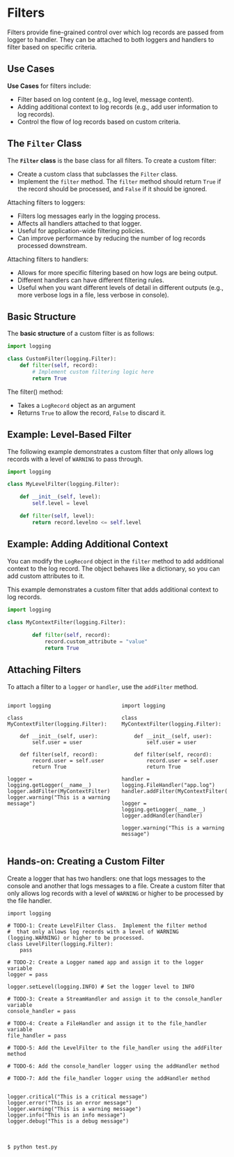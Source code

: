 # Filters

Filters provide fine-grained control over which log records are passed from logger to handler. They can be attached to both loggers and handlers to filter based on specific criteria.


## Use Cases {.hide}

**Use Cases** for filters include:

- Filter based on log content (e.g., log level, message content).
- Adding additional context to log records (e.g., add user information to log records).
- Control the flow of log records based on custom criteria.


## The `Filter` Class {.hide}

The **`Filter` class** is the base class for all filters.  To create a custom filter:

- Create a custom class that subclasses the `Filter` class.
- Implement the `filter` method. The `filter` method should return `True` if the record should be processed, and `False` if it should be ignored.


::: {.notes}
Attaching filters to loggers:

- Filters log messages early in the logging process.
- Affects all handlers attached to that logger.
- Useful for application-wide filtering policies.
- Can improve performance by reducing the number of log records processed downstream.


Attaching filters to handlers:

- Allows for more specific filtering based on how logs are being output.
- Different handlers can have different filtering rules.
- Useful when you want different levels of detail in different outputs (e.g., more verbose logs in a file, less verbose in console).
:::

## Basic Structure {.hide}

The **basic structure** of a custom filter is as follows:

```python
import logging

class CustomFilter(logging.Filter):
    def filter(self, record):
        # Implement custom filtering logic here
        return True
```

The filter() method:

- Takes a `LogRecord` object as an argument
- Returns `True` to allow the record, `False` to discard it.

## Example: Level-Based Filter {.hide}

The following example demonstrates a custom filter that only allows log records with a level of `WARNING` to pass through.

```python
import logging

class MyLevelFilter(logging.Filter):

    def __init__(self, level):
        self.level = level

    def filter(self, level):
        return record.levelno <= self.level
```

## Example: Adding Additional Context {.hide}

You can modify the `LogRecord` object in the `filter` method to add additional context to the log record.  The object behaves like a dictionary, so you can add custom attributes to it.

This example demonstrates a custom filter that adds additional context to log records.

```python
import logging

class MyContextFilter(logging.Filter):
    
        def filter(self, record):
            record.custom_attribute = "value"
            return True
```


## Attaching Filters {.hide}

::: {.smaller-70}
To attach a filter to a `logger` or `handler`, use the `addFilter` method.


::: {.columns}

::: {.column width="50%"}
```.python
import logging

class MyContextFilter(logging.Filter):
    
    def __init__(self, user):
        self.user = user

    def filter(self, record):
        record.user = self.user
        return True

logger = logging.getLogger(__name__)
logger.addFilter(MyContextFilter)
logger.warning("This is a warning message")
```
:::


::: {.column width="50%"}
```.python
import logging

class MyContextFilter(logging.Filter):

    def __init__(self, user):
        self.user = user

    def filter(self, record):
        record.user = self.user
        return True

handler = logging.FileHandler("app.log")
handler.addFilter(MyContextFilter("Alice"))

logger = logging.getLogger(__name__)
logger.addHandler(handler)

logger.warning("This is a warning message")
```
:::


:::


:::

## Hands-on: Creating a Custom Filter {.exercise}

::: {.smaller-70}
Create a logger that has two handlers: one that logs messages to the console and another that logs messages to a file.  Create a custom filter that only allows log records with a level of `WARNING` or higher to be processed by the file handler.


```.python
import logging

# TODO-1: Create LevelFilter Class.  Implement the filter method
#  that only allows log records with a level of WARNING (logging.WARNING) or higher to be processed.
class LevelFilter(logging.Filter):
    pass

# TODO-2: Create a Logger named app and assign it to the logger variable
logger = pass

logger.setLevel(logging.INFO) # Set the logger level to INFO

# TODO-3: Create a StreamHandler and assign it to the console_handler variable
console_handler = pass

# TODO-4: Create a FileHandler and assign it to the file_handler variable
file_handler = pass

# TODO-5: Add the LevelFilter to the file_handler using the addFilter method

# TODO-6: Add the console_handler logger using the addHandler method

# TODO-7: Add the file_handler logger using the addHandler method


logger.critical("This is a critical message")
logger.error("This is an error message")
logger.warning("This is a warning message")
logger.info("This is an info message")
logger.debug("This is a debug message")

```

<br />

```.bash
$ python test.py
   

```
:::